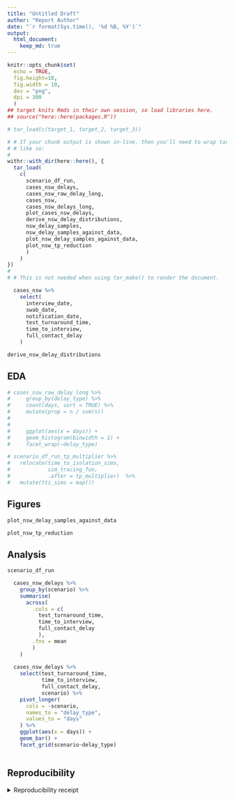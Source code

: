 ```yaml
---
title: "Untitled Draft"
author: "Report Author"
date: "`r format(Sys.time(), '%d %B, %Y')`"
output: 
  html_document:
    keep_md: true
---
```


```r
knitr::opts_chunk$set(
  echo = TRUE,
  fig.height=10,
  fig.width = 10,
  dev = "png",
  dpi = 300
  )
## target knits Rmds in their own session, so load libraries here.
## source("here::here(packages.R"))
```

```r
# tar_load(c(target_1, target_2, target_3))

# # If your chunk output is shown in-line, then you'll need to wrap tar_load()
# # like so:
# 
withr::with_dir(here::here(), {
  tar_load(
    c(
      scenario_df_run,
      cases_nsw_delays,
      cases_nsw_raw_delay_long,
      cases_nsw,
      cases_nsw_delays_long,
      plot_cases_nsw_delays,
      derive_nsw_delay_distributions,
      nsw_delay_samples,
      nsw_delay_samples_against_data,
      plot_nsw_delay_samples_against_data,
      plot_nsw_tp_reduction
      )
    )
})
# 
# # This is not needed when using tar_make() to render the document.
```



```r
  
  cases_nsw %>%
    select(
      interview_date,
      swab_date,
      notification_date,
      test_turnaround_time,
      time_to_interview,
      full_contact_delay
    )
```

```r
derive_nsw_delay_distributions
```


## EDA

```r
# cases_nsw_raw_delay_long %>% 
#     group_by(delay_type) %>% 
#     count(days, sort = TRUE) %>% 
#     mutate(prop = n / sum(n))
#   
#   
#     ggplot(aes(x = days)) + 
#     geom_histogram(binwidth = 1) + 
#     facet_wrap(~delay_type)
```


```r
# scenario_df_run_tp_multiplier %>% 
#   relocate(time_to_isolation_sims,
#            sim_tracing_fun,
#            .after = tp_multiplier)  %>% 
#   mutate(tti_sims = map())
```

## Figures

```r
plot_nsw_delay_samples_against_data
```

```r
plot_nsw_tp_reduction
```



## Analysis

```r
scenario_df_run 
```

```r

  cases_nsw_delays %>% 
    group_by(scenario) %>% 
    summarise(
      across(
        .cols = c(
          test_turnaround_time,
          time_to_interview,
          full_contact_delay
          ),
        .fns = mean
        )
    )
  
  cases_nsw_delays %>% 
    select(test_turnaround_time,
           time_to_interview,
           full_contact_delay,
           scenario) %>% 
    pivot_longer(
      cols = -scenario,
      names_to = "delay_type",
      values_to = "days"
    ) %>% 
    ggplot(aes(x = days)) +
    geom_bar() + 
    facet_grid(scenario~delay_type)
  
```



## Reproducibility

<details><summary>Reproducibility receipt</summary>

```r
## datetime
Sys.time()

## repository
if(requireNamespace('git2r', quietly = TRUE)) {
  git2r::repository()
} else {
  c(
    system2("git", args = c("log", "--name-status", "-1"), stdout = TRUE),
    system2("git", args = c("remote", "-v"), stdout = TRUE)
  )
}

## session info
sessionInfo()
```

</details>
